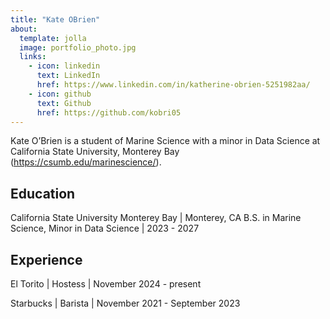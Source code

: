 ```yaml
---
title: "Kate OBrien"
about:
  template: jolla
  image: portfolio_photo.jpg
  links:
    - icon: linkedin
      text: LinkedIn
      href: https://www.linkedin.com/in/katherine-obrien-5251982aa/
    - icon: github
      text: Github
      href: https://github.com/kobri05
---
```


Kate O'Brien is a student of Marine Science with a minor in Data Science at California State University, Monterey Bay (<https://csumb.edu/marinescience/>).

## Education

California State University Monterey Bay \| Monterey, CA
B.S. in Marine Science, Minor in Data Science \| 2023 - 2027

## Experience

El Torito \| Hostess \| November 2024 - present

Starbucks \| Barista \| November 2021 - September 2023
